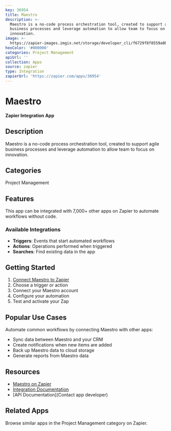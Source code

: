 ```yaml
---
key: 36954
title: Maestro
description: >-
  Maestro is a no-code process orchestration tool, created to support agile
  business processes and leverage automation to allow team to focus on
  innovation.
image: >-
  https://zapier-images.imgix.net/storage/developer_cli/f6729f8f8559a0bf1314857bd3e0bc21.png?auto=format%2Ccompress&ixlib=python-3.0.0&q=50
hexColor: '#000000'
categories: Project Management
apiUrl: ''
collection: Apps
source: zapier
type: Integration
zapierUrl: 'https://zapier.com/apps/36954'
---
```

# Maestro

**Zapier Integration App**

## Description

Maestro is a no-code process orchestration tool, created to support agile business processes and leverage automation to allow team to focus on innovation.

## Categories

Project Management

## Features

This app can be integrated with 7,000+ other apps on Zapier to automate workflows without code.

### Available Integrations

- **Triggers**: Events that start automated workflows
- **Actions**: Operations performed when triggered
- **Searches**: Find existing data in the app

## Getting Started

1. [Connect Maestro to Zapier](https://zapier.com/apps/36954)
2. Choose a trigger or action
3. Connect your Maestro account
4. Configure your automation
5. Test and activate your Zap

## Popular Use Cases

Automate common workflows by connecting Maestro with other apps:

- Sync data between Maestro and your CRM
- Create notifications when new items are added
- Back up Maestro data to cloud storage
- Generate reports from Maestro data

## Resources

- [Maestro on Zapier](https://zapier.com/apps/36954)
- [Integration Documentation](https://zapier.com/apps/36954/integrations)
- [API Documentation](Contact app developer)

## Related Apps

Browse similar apps in the Project Management category on Zapier.
